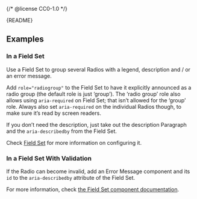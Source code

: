 {/* @license CC0-1.0 */}


<Meta of={RadioStories} />

<Markdown>{README}</Markdown>

<Primary />

<Controls />

## Examples

### In a Field Set

Use a Field Set to group several Radios with a legend, description and / or an error message.

Add `role="radiogroup"` to the Field Set to have it explicitly announced as a radio group (the default role is just ‘group’).
The ‘radio group’ role also allows using `aria-required` on Field Set; that isn’t allowed for the ‘group’ role.
Always also set `aria-required` on the individual Radios though, to make sure it’s read by screen readers.

If you don’t need the description, just take out the description Paragraph and the `aria-describedby` from the Field Set.

Check [Field Set](/docs/components-forms-field-set--docs) for more information on configuring it.

<Canvas of={RadioStories.InAFieldSet} />

### In a Field Set With Validation

If the Radio can become invalid, add an Error Message component and its `id` to the `aria-describedby` attribute of the Field Set.

For more information, check [the Field Set component documentation](/docs/components-forms-field-set--docs).

<Canvas of={RadioStories.InAFieldSetWithValidation} />

